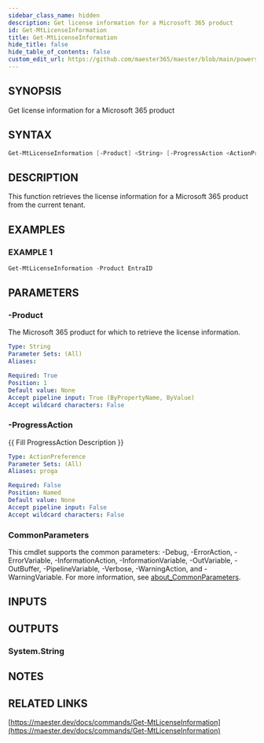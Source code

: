 ```yaml
---
sidebar_class_name: hidden
description: Get license information for a Microsoft 365 product
id: Get-MtLicenseInformation
title: Get-MtLicenseInformation
hide_title: false
hide_table_of_contents: false
custom_edit_url: https://github.com/maester365/maester/blob/main/powershell/public/Get-MtLicenseInformation.ps1
---
```


## SYNOPSIS

Get license information for a Microsoft 365 product

## SYNTAX

```powershell
Get-MtLicenseInformation [-Product] <String> [-ProgressAction <ActionPreference>] [<CommonParameters>]
```

## DESCRIPTION

This function retrieves the license information for a Microsoft 365 product from the current tenant.

## EXAMPLES

### EXAMPLE 1

```powershell
Get-MtLicenseInformation -Product EntraID
```

## PARAMETERS

### -Product

The Microsoft 365 product for which to retrieve the license information.

```yaml
Type: String
Parameter Sets: (All)
Aliases:

Required: True
Position: 1
Default value: None
Accept pipeline input: True (ByPropertyName, ByValue)
Accept wildcard characters: False
```

### -ProgressAction

\{\{ Fill ProgressAction Description \}\}

```yaml
Type: ActionPreference
Parameter Sets: (All)
Aliases: proga

Required: False
Position: Named
Default value: None
Accept pipeline input: False
Accept wildcard characters: False
```

### CommonParameters

This cmdlet supports the common parameters: -Debug, -ErrorAction, -ErrorVariable, -InformationAction, -InformationVariable, -OutVariable, -OutBuffer, -PipelineVariable, -Verbose, -WarningAction, and -WarningVariable. For more information, see [about_CommonParameters](http://go.microsoft.com/fwlink/?LinkID=113216).

## INPUTS

## OUTPUTS

### System.String

## NOTES

## RELATED LINKS

[https://maester.dev/docs/commands/Get-MtLicenseInformation](https://maester.dev/docs/commands/Get-MtLicenseInformation)

